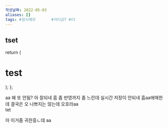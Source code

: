```yaml
---
작성날짜: 2022-05-03
aliases: []
tags: #임시메모       #어디감? #tt
---
```


## tset


  return (
    <div>
      <h1>test</h1>
    </div>
  );
};

<A />
<Test />
aa 왜 또 안됨? 아 잘되네 흠 좀 반영까지 좀 느린데 실시간 저장이 안되네
흠aa애매한데 결국은 오 나쁘지는 않는데 오호라aa

<div>tet</div>

아 이거좀 귀찬흥ㄴ데
aa
